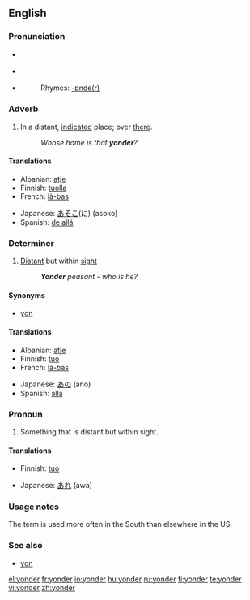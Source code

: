 {{was wotd|2006|December|2}}
==English==

===Pronunciation===
*{{a|RP}} {{IPA|/ˈjɒndə(r)/}}
*{{a|US}} {{IPA|/ˈjɑːndə(r)/}}
*{{audio|en-us-yonder.ogg|Audio (US)}}
*:Rhymes: [[Rhymes:English:-ɒndə(r)|-ɒndə(r)]]

===Adverb===
{{en-adv|-}}

# In a distant, [[indicate]]d place; over [[there]].
#: ''Whose home is that '''yonder'''?''

====Translations====
{{trans-top|in a distant, indicated place}}
*Albanian: [[atje]]
*Finnish: [[tuolla]]
*French: [[là-bas]]
{{trans-mid}}
*Japanese: [[あそこ]](に) (asoko)
*Spanish: [[de allá]]
{{trans-bottom}}

===Determiner===
{{infl|en|determiner}}

# [[distant|Distant]] but within [[sight]]
#:'' '''Yonder''' peasant - who is he?''

====Synonyms====
* {{sense|distant but within sight}} [[yon]]

====Translations====
{{trans-top|distant but within sight}}
*Albanian: [[atje]]
*Finnish: [[tuo]]
*French: [[là-bas]]
{{trans-mid}}
*Japanese: [[あの]] (ano)
*Spanish: [[allá]]
{{trans-bottom}}

===Pronoun===
{{infl|en|pronoun}}

# Something that is distant but within sight.

====Translations====
{{trans-top|something that is distant but within sight}}
*Finnish: [[tuo]]
{{trans-mid}}
*Japanese: [[あれ]] (awa)
{{trans-bottom}}

===Usage notes===
The term {{term|yonder}} is used more often in the South than elsewhere in the US.

===See also===
*[[yon]]

[[el:yonder]]
[[fr:yonder]]
[[io:yonder]]
[[hu:yonder]]
[[ru:yonder]]
[[fi:yonder]]
[[te:yonder]]
[[vi:yonder]]
[[zh:yonder]]